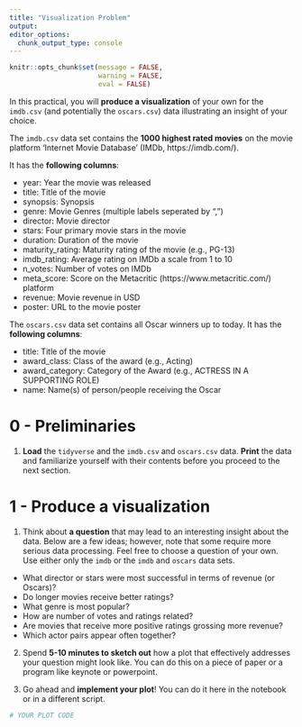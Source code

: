```yaml
---
title: "Visualization Problem"
output:
editor_options:
  chunk_output_type: console
---
```

```r
knitr::opts_chunk$set(message = FALSE, 
                      warning = FALSE,
                      eval = FALSE)
```
In this practical, you will **produce a visualization** of your own for the `imdb.csv` (and potentially the `oscars.csv`) data illustrating an insight of your choice.

The `imdb.csv` data set contains the **1000 highest rated movies** on the movie platform 'Internet Movie Database' (IMDb, https://imdb.com/). 

It has the **following columns**:

- year: Year the movie was released
- title: Title of the movie
- synopsis: Synopsis
- genre: Movie Genres (multiple labels seperated by ",")
- director: Movie director
- stars: Four primary movie stars in the movie
- duration: Duration of the movie
- maturity_rating: Maturity rating of the movie (e.g., PG-13)
- imdb_rating: Average rating on IMDb a scale from 1 to 10 
- n_votes: Number of votes on IMDb
- meta_score: Score on the Metacritic (https://www.metacritic.com/) platform
- revenue: Movie revenue in USD
- poster: URL to the movie poster

The `oscars.csv` data set contains all Oscar winners up to today. It has the **following columns**:

- title: Title of the movie
- award_class: Class of the award (e.g., Acting)
- award_category: Category of the Award (e.g., ACTRESS IN A SUPPORTING ROLE)
- name: Name(s) of person/people receiving the Oscar

# 0 - Preliminaries

1. **Load** the `tidyverse` and the `imdb.csv` and `oscars.csv` data. **Print** the data and familiarize yourself with their contents before you proceed to the next section.

# 1 - Produce a visualization

1. Think about **a question** that may lead to an interesting insight about the data. Below are a few ideas; however, note that some require more serious data processing. 
Feel free to choose a question of your own. Use either only the `imdb` or the `imdb` and `oscars` data sets. 

- What director or stars were most successful in terms of revenue (or Oscars)?
- Do longer movies receive better ratings?
- What genre is most popular?
- How are number of votes and ratings related?
- Are movies that receive more positive ratings grossing more revenue?
- Which actor pairs appear often together? 

2. Spend **5-10 minutes to sketch out** how a plot that effectively addresses your question might look like. You can do this on a piece of paper or a program like keynote or powerpoint.

3. Go ahead and **implement your plot**! You can do it here in the notebook or in a different script. 

```r
# YOUR PLOT CODE
```



